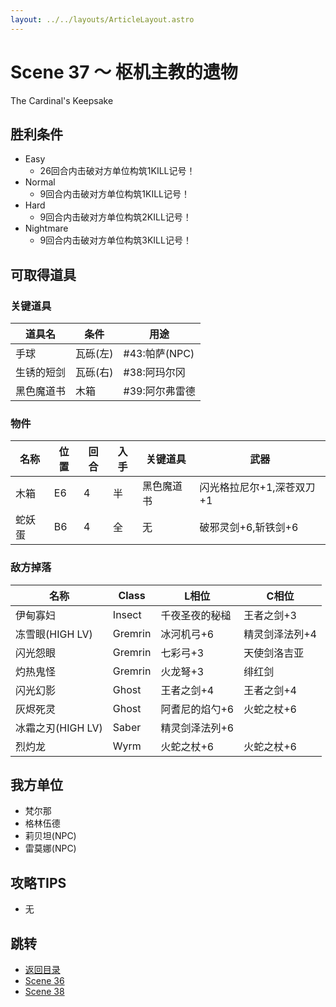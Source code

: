 ```yaml
---
layout: ../../layouts/ArticleLayout.astro
---
```

# Scene 37 ～ 枢机主教的遗物  

The Cardinal's Keepsake

## 胜利条件 

- Easy
  - 26回合内击破对方单位构筑1KILL记号！
- Normal
  - 9回合内击破对方单位构筑1KILL记号！
- Hard
  - 9回合内击破对方单位构筑2KILL记号！
- Nightmare
  - 9回合内击破对方单位构筑3KILL记号！

## 可取得道具 

### 关键道具

|道具名|条件|用途|
|---|---|---|
|手球|瓦砾(左)|#43:帕萨(NPC)|
|生锈的短剑|瓦砾(右)|#38:阿玛尔冈|
|黑色魔道书|木箱|#39:阿尔弗雷德|

### 物件

|名称|位置|回合|入手|关键道具|武器|
|---|---|---|---|---|---|
|木箱|E6|4|半|黑色魔道书|闪光格拉尼尔+1,深苍双刀+1|
|蛇妖蛋|B6|4|全|无|破邪灵剑+6,斩铁剑+6|

### 敌方掉落

|名称|Class|L相位|C相位|
|---|---|---|---|
|伊甸寡妇|Insect|千夜圣夜的秘槌|王者之剑+3|
|冻雪眼(HIGH LV)|Gremrin|冰河机弓+6|精灵剑泽法列+4|
|闪光怨眼|Gremrin|七彩弓+3|天使剑洛吉亚|
|灼热鬼怪|Gremrin|火龙弩+3|绯红剑|
|闪光幻影|Ghost|王者之剑+4|王者之剑+4|
|灰烬死灵|Ghost|阿耆尼的焰勺+6|火蛇之杖+6|
|冰霜之刃(HIGH LV)|Saber|精灵剑泽法列+6||
|烈灼龙|Wyrm|火蛇之杖+6|火蛇之杖+6|

## 我方单位 

- 梵尔那
- 格林伍德
- 莉贝坦(NPC)
- 雷莫娜(NPC)

## 攻略TIPS 

- 无

## 跳转

- [返回目录](../maria)
- [Scene 36](./1-36)
- [Scene 38](./1-38)